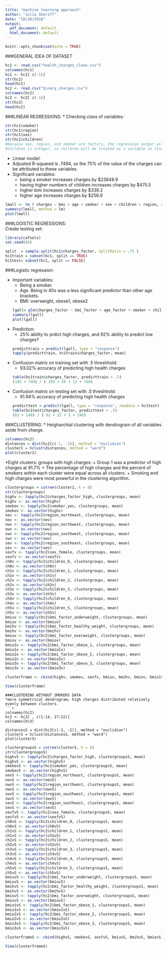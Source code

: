 ```yaml
---
title: "machine learning approach"
author: "Julia Sheriff"
date: "10/28/2018"
output:
  pdf_document: default
  html_document: default
---
```


```r
knitr::opts_chunk$set(echo = TRUE)
```

###GENERAL IDEA OF DATASET

```r
hc1 <- read.csv("health_charges_clean.csv")
colnames(hc1)
hc1 <- hc1[ c(-1)]
str(hc1)
head(hc1)
hc2 <- read.csv("binary_charges.csv")
colnames(hc2)
hc2 <- hc2[ c(-1)]
str(hc2)
head(hc2)
```

###LINEAR REGRESSIONS:
* Checking class of variables: 
```r
str(hc1$smoker)
str(hc1$region)
str(hc1$sex)
str(hc1$children)
#because sex, region, and smoker are factors, the regression output will give a comparative interpretion of category against all the others in that facet.
#children is integer, so children will be treated as a variable in itself.
```

* Linear model:
* Adjusted R-squared is .7494, so the 75% of the value of the charges can be attributed to these variables.
* Significant variables:
    + being a smoker increases charges by $23848.9
    + having higher numbers of children increases charges by $475.5
    + higher bmi increases charges by $339.2
    + higher age increases charges by $256.9

```r
lmall <- lm ( charges ~ bmi + age + smoker + sex + children + region, data = hc1)
summary(lmall, method = lm)
plot(lmall)
```

###LOGISTIC REGRESSIONS:   
Create testing set:
```r
library(caTools)
set.seed(88)  

split  = sample.split(hc1$charges_factor, SplitRatio = .75 ) 
hc1train = subset(hc1, split == TRUE)
hc1test= subset(hc1, split == FALSE)
```
###Logistic regression:

* Important variables:
    + Being a smoker.
    + Age. Being in 40s was a less significant predictor than other age brackets. 
    + BMI: overweight, obese1, obese2
```r
lgall= glm(charges_factor ~ bmi_factor + age_factor + smoker + children + sex + region,  data = hc1train, family = binomial)
summary(lgall)
plot(lgall)
```

* Prediction:
    + 25% ability to prdict high charges, and 92% ability to predict low charges?
```r
predicttrain = predict(lgall, type = "response")
tapply(predicttrain, hc1train$charges_factor, mean) 
```

* Confusion matrix on training set with .5 threshhold:
    + 93.02% accuracy of predicting high health charges
```r
table(hc1train$charges_factor, predicttrain > .5)
(193 + 740) / ( 193 + 58 + 12 + 740)
```

* Confusion matrix on testing set with .5 threshhold:
    + 91.94% accuracy of predicting high health charges
```r
predicttest = predict(lgall, type = "response", newdata = hc1test)
table(hc1test$charges_factor, predicttest > .5)
(62 + 246) / ( 62 + 22 + 5 + 246)
```


###CLUSTERING:
* Heigharchial clustering with dendrogram of all variables aside from charge.
```r
colnames(hc2)
distances = dist(hc2[c(-1, -2)], method = "euclidian")
cluster1 = hclust(distances, method = "ward")
plot(cluster1)
```

*Eight clusters: groups with high charges:
    + Group 1 was a predictor of high charges at 91.7%
    + The percentage of high charges and the percent of smokers within each cluster were equal across all clusters. 
    + Smoking and high charges were most powerful in the clustering algorithm.
```r
clustergroups = cutree(cluster1, k = 8)
str(clustergroups)
highv <- tapply(hc2$charges_factor_high, clustergroups, mean)
highv <- as.vector(highv) 
smokev <- tapply(hc2$smoker_yes, clustergroups, mean)
smokev <- as.vector(highv)
nev <- tapply(hc2$region_northeast, clustergroups, mean)
nev <- as.vector(nev)
nwv <- tapply(hc2$region_northwest, clustergroups, mean)
nwv <- as.vector(nwv)
swv <- tapply(hc2$region_southwest, clustergroups, mean)
swv <- as.vector(swv)
sev <- tapply(hc2$region_southeast, clustergroups, mean)
sev <- as.vector(sev)
sexfv <- tapply(hc2$sex_female, clustergroups, mean)
sexfv <- as.vector(sexfv)
ch0v <- tapply(hc2$children_0, clustergroups, mean)
ch0v <- as.vector(ch0v)
ch1v <- tapply(hc2$children_1, clustergroups, mean)
ch1v <- as.vector(ch1v)
ch2v <- tapply(hc2$children_2, clustergroups, mean)
ch2v <- as.vector(ch2v)
ch3v <- tapply(hc2$children_3, clustergroups, mean)
ch3v <- as.vector(ch3v)
ch4v <- tapply(hc2$children_4, clustergroups, mean)
ch4v <- as.vector(ch4v)
ch5v <- tapply(hc2$children_5, clustergroups, mean)
ch5v <- as.vector(ch5v)
bmiuv <- tapply(hc2$bmi_factor_underweight, clustergroups, mean)
bmiuv <- as.vector(bmiuv)
bmihv <- tapply(hc2$bmi_factor_healthy_weight, clustergroups, mean)
bmihv <- as.vector(bmihv)
bmiov <- tapply(hc2$bmi_factor_overweight, clustergroups, mean)
bmiov <- as.vector(bmiov)
bmio1v <- tapply(hc2$bmi_factor_obese_1, clustergroups, mean)
bmio1v <- as.vector(bmio1v)
bmio2v <- tapply(hc2$bmi_factor_obese_2, clustergroups, mean)
bmio2v <- as.vector(bmio2v)
bmio3v <- tapply(hc2$bmi_factor_obese_3, clustergroups, mean)
bmio3v <- as.vector(bmio3v)

clusterframe <- cbind(highv, smokev, sexfv, bmiuv, bmihv, bmiov, bmio1v, bmio2v, bmio3v, ch0v, ch1v, ch2v, ch3v, ch4v, ch5v, nev, nwv, sev, swv )

View(clusterframe)
```

```
###CLUSTERING WITHOUT SMOKERS DATA
*more symmetrical dendrogram; high charges distributed relatively evenly between clusters.
```r
colnames(hc2)
hc3 <- hc2[ , c(1:14, 17:22)]
colnames(hc3)

distancesS = dist(hc3[c(-1, -2)], method = "euclidian")
clusterS = hclust(distancesS, method = "ward")
plot(clusterS)

```

```r
clustergroupsS = cutree(clusterS, k = 8)
str(clustergroupsS)
highvS <- tapply(hc2$charges_factor_high, clustergroupsS, mean)
highvS <- as.vector(highvS) 
smokevS <- tapply(hc2$smoker_yes, clustergroupsS, mean)
smokevS <- as.vector(highvS)
nevS <- tapply(hc2$region_northeast, clustergroupsS, mean)
nevS <- as.vector(nevS)
nwvS <- tapply(hc2$region_northwest, clustergroupsS, mean)
nwvS <- as.vector(nwvS)
swvS <- tapply(hc2$region_southwest, clustergroupsS, mean)
swvS <- as.vector(swvS)
sevS <- tapply(hc2$region_southeast, clustergroupsS, mean)
sevS <- as.vector(sevS)
sexfvS <- tapply(hc2$sex_female, clustergroupsS, mean)
sexfvS <- as.vector(sexfvS)
ch0vS <- tapply(hc2$children_0, clustergroupsS, mean)
ch0vS <- as.vector(ch0vS)
ch1vS <- tapply(hc2$children_1, clustergroupsS, mean)
ch1vS <- as.vector(ch1vS)
ch2vS <- tapply(hc2$children_2, clustergroupsS, mean)
ch2vS <- as.vector(ch2vS)
ch3vS <- tapply(hc2$children_3, clustergroupsS, mean)
ch3vS <- as.vector(ch3vS)
ch4vS <- tapply(hc2$children_4, clustergroupsS, mean)
ch4vS <- as.vector(ch4vS)
ch5vS <- tapply(hc2$children_5, clustergroupsS, mean)
ch5vS <- as.vector(ch5vS)
bmiuvS <- tapply(hc2$bmi_factor_underweight, clustergroupsS, mean)
bmiuvS <- as.vector(bmiuvS)
bmihvS <- tapply(hc2$bmi_factor_healthy_weight, clustergroupsS, mean)
bmihvS <- as.vector(bmihvS)
bmiovS <- tapply(hc2$bmi_factor_overweight, clustergroupsS, mean)
bmiovS <- as.vector(bmiovS)
bmio1vS <- tapply(hc2$bmi_factor_obese_1, clustergroupsS, mean)
bmio1vS <- as.vector(bmio1vS)
bmio2vS <- tapply(hc2$bmi_factor_obese_2, clustergroupsS, mean)
bmio2vS <- as.vector(bmio2vS)
bmio3vS <- tapply(hc2$bmi_factor_obese_3, clustergroupsS, mean)
bmio3vS <- as.vector(bmio3vS)

clusterframeS <- cbind(highvS, smokevS, sexfvS, bmiuvS, bmihvS, bmiovS, bmio1vS, bmio2vS, bmio3vS, ch0vS, ch1vS, ch2vS, ch3vS, ch4vS, ch5vS, nevS, nwvS, sevS, swvS )

View(clusterframeS)
```